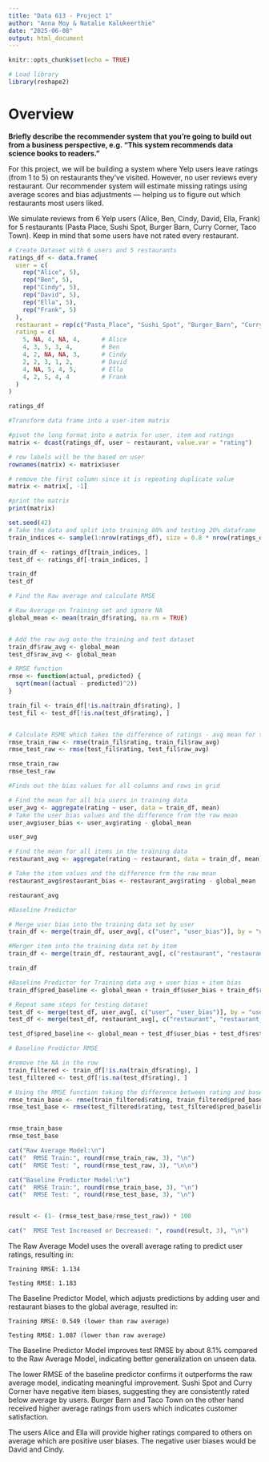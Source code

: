 ```yaml
---
title: "Data 613 - Project 1"
author: "Anna Moy & Natalie Kalukeerthie"
date: "2025-06-08"
output: html_document
---
```


```r
knitr::opts_chunk$set(echo = TRUE)
```

```r
# Load library
library(reshape2)
```

# Overview

**Briefly describe the recommender system that you’re going to build out from a business perspective, e.g. “This system recommends data science books to readers.”**

For this project, we will be building a system where Yelp users leave ratings (from 1 to 5) on restaurants they've visited. However, no user reviews every restaurant. Our recommender system will estimate missing ratings using average scores and bias adjustments — helping us to figure out which restaurants most users liked.

We simulate reviews from 6 Yelp users (Alice, Ben, Cindy, David, Ella, Frank) for 5 restaurants (Pasta Place, Sushi Spot, Burger Barn, Curry Corner, Taco Town). Keep in mind that some users have not rated every restaurant.

```r
# Create Dataset with 6 users and 5 restaurants
ratings_df <- data.frame(
  user = c(
    rep("Alice", 5),
    rep("Ben", 5),
    rep("Cindy", 5),
    rep("David", 5),
    rep("Ella", 5),
    rep("Frank", 5)
  ),
  restaurant = rep(c("Pasta_Place", "Sushi_Spot", "Burger_Barn", "Curry_Corner", "Taco_Town"), 6),
  rating = c(
    5, NA, 4, NA, 4,      # Alice
    4, 3, 5, 3, 4,        # Ben
    4, 2, NA, NA, 3,      # Cindy
    2, 2, 3, 1, 2,        # David
    4, NA, 5, 4, 5,       # Ella
    4, 2, 5, 4, 4         # Frank
  )
)

ratings_df
```

```r
#Transform data frame into a user-item matrix

#pivot the long format into a matrix for user, item and ratings
matrix <- dcast(ratings_df, user ~ restaurant, value.var = "rating") 

# row labels will be the based on user
rownames(matrix) <- matrix$user

# remove the first column since it is repeating duplicate value
matrix <- matrix[, -1]

#print the matrix
print(matrix)

```

```r
set.seed(42)
# Take the data and split into training 80% and testing 20% dataframe
train_indices <- sample(1:nrow(ratings_df), size = 0.8 * nrow(ratings_df))

train_df <- ratings_df[train_indices, ]
test_df <- ratings_df[-train_indices, ]

train_df
test_df
```

```r
# Find the Raw average and calculate RMSE

# Raw Average on Training set and ignore NA
global_mean <- mean(train_df$rating, na.rm = TRUE)


# Add the raw avg onto the training and test dataset
train_df$raw_avg <- global_mean
test_df$raw_avg <- global_mean

# RMSE function
rmse <- function(actual, predicted) {
  sqrt(mean((actual - predicted)^2))
}

train_fil <- train_df[!is.na(train_df$rating), ]
test_fil <- test_df[!is.na(test_df$rating), ]


# Calculate RSME which takes the difference of ratings - avg mean for training and test set
rmse_train_raw <- rmse(train_fil$rating, train_fil$raw_avg)
rmse_test_raw <- rmse(test_fil$rating, test_fil$raw_avg)

rmse_train_raw
rmse_test_raw

```

```r
#Finds out the bias values for all columns and rows in grid

# Find the mean for all bia users in training data
user_avg <- aggregate(rating ~ user, data = train_df, mean)
# Take the user bias values and the difference from the raw mean
user_avg$user_bias <- user_avg$rating - global_mean

user_avg

# Find the mean for all items in the training data
restaurant_avg <- aggregate(rating ~ restaurant, data = train_df, mean)

# Take the item values and the difference frm the raw mean
restaurant_avg$restaurant_bias <- restaurant_avg$rating - global_mean

restaurant_avg

```

```r
#Baseline Predictor

# Merge user bias into the training data set by user
train_df <- merge(train_df, user_avg[, c("user", "user_bias")], by = "user", all.x = TRUE)

#Merger item into the training data set by item
train_df <- merge(train_df, restaurant_avg[, c("restaurant", "restaurant_bias")], by = "restaurant", all.x = TRUE)

train_df

#Baseline Predictor for Training data avg + user bias + item bias
train_df$pred_baseline <- global_mean + train_df$user_bias + train_df$restaurant_bias

# Repeat same steps for testing dataset
test_df <- merge(test_df, user_avg[, c("user", "user_bias")], by = "user", all.x = TRUE)
test_df <- merge(test_df, restaurant_avg[, c("restaurant", "restaurant_bias")], by = "restaurant", all.x = TRUE)

test_df$pred_baseline <- global_mean + test_df$user_bias + test_df$restaurant_bias
```

```r
# Baseline Predictor RMSE

#remove the NA in the row
train_filtered <- train_df[!is.na(train_df$rating), ]
test_filtered <- test_df[!is.na(test_df$rating), ]

# Using the RMSE function taking the difference between rating and baseline predictor for training and test set
rmse_train_base <- rmse(train_filtered$rating, train_filtered$pred_baseline)
rmse_test_base <- rmse(test_filtered$rating, test_filtered$pred_baseline)


rmse_train_base
rmse_test_base
```

```r
cat("Raw Average Model:\n")
cat("  RMSE Train:", round(rmse_train_raw, 3), "\n")
cat("  RMSE Test: ", round(rmse_test_raw, 3), "\n\n")

cat("Baseline Predictor Model:\n")
cat("  RMSE Train:", round(rmse_train_base, 3), "\n")
cat("  RMSE Test: ", round(rmse_test_base, 3), "\n")


result <- (1- (rmse_test_base/rmse_test_raw)) * 100

cat("  RMSE Test Increased or Decreased: ", round(result, 3), "\n")

```

The Raw Average Model uses the overall average rating to predict user ratings, resulting in:

```         
Training RMSE: 1.134

Testing RMSE: 1.183
```

The Baseline Predictor Model, which adjusts predictions by adding user and restaurant biases to the global average, resulted in:

```         
Training RMSE: 0.549 (lower than raw average)

Testing RMSE: 1.087 (lower than raw average)
```

The Baseline Predictor Model improves test RMSE by about 8.1% compared to the Raw Average Model, indicating better generalization on unseen data.

The lower RMSE of the baseline predictor confirms it outperforms the raw average model, indicating meaningful improvement. Sushi Spot and Curry Corner have negative item biases, suggesting they are consistently rated below average by users. Burger Barn and Taco Town on the other hand received higher average ratings from users which indicates customer satisfaction.

The users Alice and Ella will provide higher ratings compared to others on average which are positive user biases. The negative user biases would be David and Cindy.
